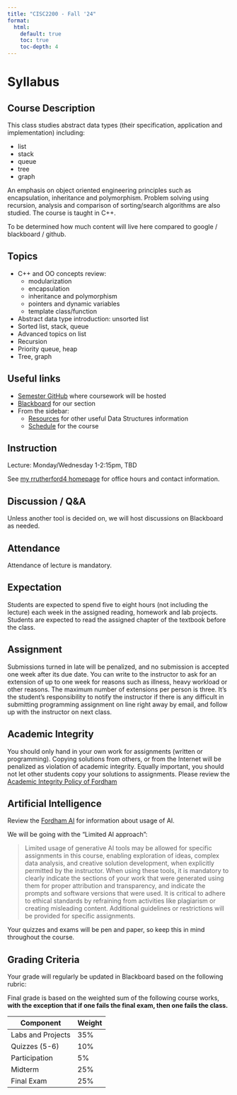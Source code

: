 ```yaml
---
title: "CISC2200 - Fall '24"
format:
  html:
    default: true
    toc: true
    toc-depth: 4
---
```


# Syllabus

## Course Description

This class studies abstract data types (their specification, application and implementation) including:

- list
- stack
- queue
- tree
- graph

An emphasis on object oriented engineering principles such as encapsulation, inheritance and polymorphism.
Problem solving using recursion, analysis and comparison of sorting/search algorithms are also studied.
The course is taught in C++.

To be determined how much content will live here compared to google / blackboard / github.

## Topics

- C++ and OO concepts review:
  - modularization
  - encapsulation
  - inheritance and polymorphism
  - pointers and dynamic variables
  - template class/function
- Abstract data type introduction: unsorted list
- Sorted list, stack, queue
- Advanced topics on list
- Recursion
- Priority queue, heap
- Tree, graph

## Useful links

- [Semester GitHub](https://github.com/CISC2200-Fall-24-Fordham) where coursework will be hosted
- [Blackboard](https://fordham.blackboard.com/ultra/courses/_6188150_1/outline) for our section
- From the sidebar:
  - [Resources](./resources.qmd) for other useful Data Structures information
  - [Schedule](./schedule.qmd) for the course

## Instruction

Lecture: Monday/Wednesday 1-2:15pm, TBD

See [my rrutherford4 homepage](../../index.qmd) for office hours and contact information.

## Discussion / Q&A

Unless another tool is decided on, we will host discussions on Blackboard as needed.

## Attendance

Attendance of lecture is mandatory.

## Expectation

Students are expected to spend five to eight hours (not including the lecture) each week in the assigned reading, homework and lab projects. Students are expected to read the assigned chapter of the textbook before the class.

## Assignment

Submissions turned in late will be penalized, and no submission is accepted one week after its due date. You can write to the instructor to ask for an extension of up to one week for reasons such as illness, heavy workload or other reasons. The maximum number of extensions per person is three. It's the student's responsibility to notify the instructor if there is any difficult in submitting programming assignment on line right away by email, and follow up with the instructor on next class.

## Academic Integrity

You should only hand in your own work for assignments (written or programming).
Copying solutions from others, or from the Internet will be penalized as violation of academic integrity.
Equally important, you should not let other students copy your solutions to assignments.
Please review the [Academic Integrity Policy of Fordham](https://www.fordham.edu/resources/policies/academic-integrity-policy/standards-of-academic-integrity/)

## Artificial Intelligence

Review the [Fordham AI](https://fordham.edu/ai) for information about usage of AI.

We will be going with the "Limited AI approach":

> Limited usage of generative AI tools may be allowed for specific assignments in this
course, enabling exploration of ideas, complex data analysis, and creative solution
development, when explicitly permitted by the instructor. When using these tools, it is
mandatory to clearly indicate the sections of your work that were generated using them
for proper attribution and transparency, and indicate the prompts and software
versions that were used. It is critical to adhere to ethical standards by refraining from
activities like plagiarism or creating misleading content. Additional guidelines or
restrictions will be provided for specific assignments.

::: {.callout-warning}
Your quizzes and exams will be pen and paper, so keep this in mind throughout the course.
:::

## Grading Criteria

Your grade will regularly be updated in Blackboard based on the following rubric:

Final grade is based on the weighted sum of the following course works, **with the exception that if one fails the final exam, then one fails the class.**

| Component         | Weight |
|-------------------|--------|
| Labs and Projects | 35%    |
| Quizzes (5-6)     | 10%    |
| Participation     | 5%     |
| Midterm           | 25%    |
| Final Exam        | 25%    |
